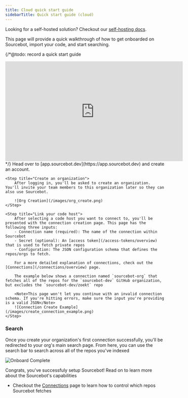 ```yaml
---
title: Cloud quick start guide
sidebarTitle: Quick start guide (cloud)
---
```


<Note>Looking for a self-hosted solution? Checkout our [self-hosting docs](/self-hosting/overview).</Note>

This page will provide a quick walkthrough of how to get onboarded on Sourcebot, import your code, and start searching.

{/*@todo: record a quick start guide
<iframe
    width="560"
    height="315"
    src="https://www.youtube.com/embed/4KzFe50RQkQ"
    title="YouTube video player"
    frameborder="0"
    allow="accelerometer; autoplay; clipboard-write; encrypted-media; gyroscope; picture-in-picture"
    allowfullscreen
></iframe>
*/}
   
<Steps>
    <Step title="Register an account">
        Head over to [app.sourcebot.dev](https://app.sourcebot.dev) and create an account.
    </Step>

    <Step title="Create an organization">
        After logging in, you'll be asked to create an organization. You'll invite your team members to this organization later so they can also use Sourcebot.

        ![Org Creation](/images/org_create.png)
    </Step>

    <Step title="Link your code host">
        After selecting a code host you want to connect to, you'll be presented with the connection creation page. This page has the following three inputs:
        - Connection name (required): The name of the connection within Sourcebot
        - Secret (optional): An [access token](/access-tokens/overview) that is used to fetch private repos
        - Configuration: The JSON configuration schema that defines the repos/orgs to fetch. 

        For a more detailed explanation of connections, check out the [Connections](/connections/overview) page.

        The example below shows a connection named `sourcebot-org` that fetches all of the repos for the `sourcebot-dev` GitHub organization, but excludes the `sourcebot-dev/zoekt` repo

        <Note>This page won't let you continue with an invalid connection schema. If you're hitting errors, make sure the input you're providing is a valid JSON</Note> 
        ![Connection Create Example](/images/create_connection_example.png)
    </Step>
</Steps>

### Search

Once you create your organization's first connection successfully, you'll be redirected to your org's main search page. From here, you can use the search bar to search across all
of the repos you've indexed

![Onboard Complete](/images/onboard_complete.png)

Congrats, you've successfuly setup Sourcebot! Read on to learn more about the Sourcebot's capabilities
- Checkout the [Connections](/connections/overview) page to learn how to control which repos Sourcebot fetches